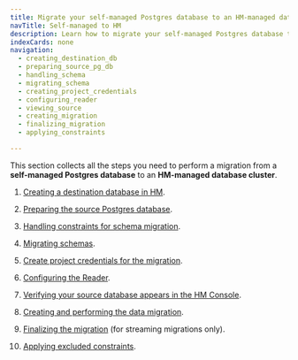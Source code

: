 ```yaml
---
title: Migrate your self-managed Postgres database to an HM-managed database
navTitle: Self-managed to HM
description: Learn how to migrate your self-managed Postgres database to an HM-managed database.
indexCards: none
navigation: 
  - creating_destination_db
  - preparing_source_pg_db
  - handling_schema
  - migrating_schema
  - creating_project_credentials
  - configuring_reader
  - viewing_source
  - creating_migration
  - finalizing_migration
  - applying_constraints

---
```


This section collects all the steps you need to perform a migration from a **self-managed Postgres database** to an **HM-managed database cluster**.

1.  [Creating a destination database in HM](creating_destination_db).

1.  [Preparing the source Postgres database](preparing_source_pg_db). 

1.  [Handling constraints for schema migration](handling_schema). 

1.  [Migrating schemas](migrating_schema). 

1.  [Create project credentials for the migration](creating_project_credentials). 

1.  [Configuring the Reader](configuring_reader). 

1.  [Verifying your source database appears in the HM Console](viewing_source).

1.  [Creating and performing the data migration](creating_migration). 

1.  [Finalizing the migration](finalizing_migration) (for streaming migrations only).

1.  [Applying excluded constraints](applying_constraints). 

